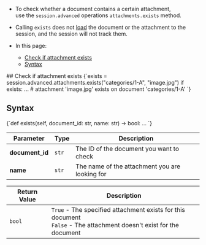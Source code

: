 
<Admonition type="note" title="">

* To check whether a document contains a certain attachment,  
  use the `session.advanced` operations `attachments.exists` method.  

* Calling `exists` does not [load](../../../client-api/session/loading-entities.mdx) 
  the document or the attachment to the session, and the session will not track them.

* In this page:  
  * [Check if attachment exists](../../../client-api/session/how-to/check-if-attachment-exists.mdx#check-if-attachment-exists)  
  * [Syntax](../../../client-api/session/how-to/check-if-attachment-exists.mdx#syntax)  
</Admonition>
## Check if attachment exists

<Tabs groupId='languageSyntax'>
<TabItem value="Python" label="Python">
<CodeBlock language="python exists@clientapi\session\howto\attachmentexists.py /}">
{`exists = session.advanced.attachments.exists("categories/1-A", "image.jpg")
if exists:
    ...  # attachment 'image.jpg' exists on document 'categories/1-A'
`}
</CodeBlock>
</TabItem>
</Tabs>



## Syntax

<Tabs groupId='languageSyntax'>
<TabItem value="Python" label="Python">
<CodeBlock language="python syntax@clientapi\session\howto\attachmentexists.py /}">
{`def exists(self, document_id: str, name: str) -> bool: ...
`}
</CodeBlock>
</TabItem>
</Tabs>

| Parameter | Type | Description |
| - | - | - |
| **document_id** | `str` | The ID of the document you want to check |
| **name** | `str` | The name of the attachment you are looking for |

| Return Value | Description |
| - | - |
| `bool` | `True` - The specified attachment exists for this document<br/>`False` - The attachment doesn't exist for the document |




